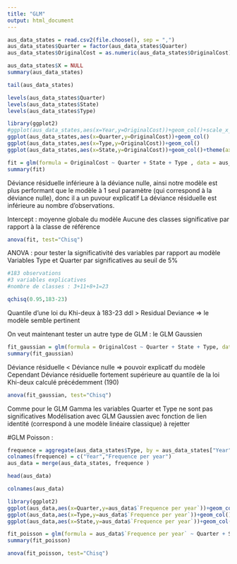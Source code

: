 ```yaml
---
title: "GLM"
output: html_document
---
```


```r
aus_data_states = read.csv2(file.choose(), sep = ",")
aus_data_states$Quarter = factor(aus_data_states$Quarter)
aus_data_states$OriginalCost = as.numeric(aus_data_states$OriginalCost)
```

```r
aus_data_states$X = NULL
summary(aus_data_states)
```

```r
tail(aus_data_states)
```


```r
levels(aus_data_states$Quarter)
levels(aus_data_states$State)
levels(aus_data_states$Type)
```


```r
library(ggplot2)
#ggplot(aus_data_states,aes(x=Year,y=OriginalCost))+geom_col()+scale_x_discrete(breaks = seq(1967,2010,by=3))
ggplot(aus_data_states,aes(x=Quarter,y=OriginalCost))+geom_col()
ggplot(aus_data_states,aes(x=Type,y=OriginalCost))+geom_col()
ggplot(aus_data_states,aes(x=State,y=OriginalCost))+geom_col()+theme(axis.text.x=element_text(angle=90))
```




```r
fit = glm(formula = OriginalCost ~ Quarter + State + Type , data = aus_data_states, family = Gamma())
summary(fit)
```

Déviance résiduelle inférieure à la déviance nulle, ainsi notre modèle est plus performant que le modèle à 1 seul paramètre (qui correspond à la déviance nulle), donc il a un puvour explicatif
La déviance résiduelle est inférieure au nombre d'observations.

Intercept : moyenne globale du modèle
Aucune des classes significative par rapport à la classe de référence

```r
anova(fit, test="Chisq")
```
ANOVA : pour tester la significativité des variables par rapport au modèle
Variables Type et Quarter par significatives au seuil de 5%

```r
#183 observations
#3 variables explicatives
#nombre de classes : 3+11+8+1=23

qchisq(0.95,183-23)
```
Quantile d'une loi du Khi-deux à 183-23 ddl > Residual Deviance => le modèle semble pertinent

On veut maintenant tester un autre type de GLM : le GLM Gaussien

```r
fit_gaussian = glm(formula = OriginalCost ~ Quarter + State + Type, data = aus_data_states, family = gaussian())
summary(fit_gaussian)
```

Déviance résiduelle < Déviance nulle => pouvoir explicatf du modèle
Cependant Déviance résiduelle fortement supérieure au quantile de la loi Khi-deux calculé précédemment (190)

```r
anova(fit_gaussian, test="Chisq")
```

Comme pour le GLM Gamma les variables Quarter et Type ne sont pas significatives
Modélisation avec GLM Gaussien avec fonction de lien identité (correspond à une modèle linéaire classique) à rejetter



#GLM Poisson : 

```r
frequence = aggregate(aus_data_states$Type, by = aus_data_states["Year"], FUN = length)
colnames(frequence) = c("Year","Frequence per year")
aus_data = merge(aus_data_states, frequence )
```

```r
head(aus_data)
```


```r
colnames(aus_data)
```

```r
library(ggplot2)
ggplot(aus_data,aes(x=Quarter,y=aus_data$`Frequence per year`))+geom_col()
ggplot(aus_data,aes(x=Type,y=aus_data$`Frequence per year`))+geom_col()
ggplot(aus_data,aes(x=State,y=aus_data$`Frequence per year`))+geom_col()+theme(axis.text.x=element_text(angle=90))
```


```r
fit_poisson = glm(formula = aus_data$`Frequence per year` ~ Quarter + State + Type , data = aus_data, family = poisson )
summary(fit_poisson)
```
```r
anova(fit_poisson, test="Chisq")
```

